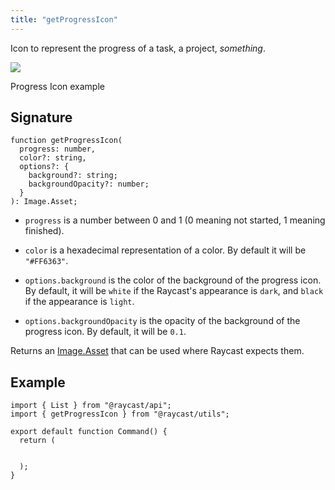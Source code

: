 ```yaml
---
title: "getProgressIcon"
---
```


Icon to represent the progress of a task, a project, _something_.

![](/images/utils-progress-icon.png)

Progress Icon example

## Signature

```
function getProgressIcon(
  progress: number,
  color?: string,
  options?: {
    background?: string;
    backgroundOpacity?: number;
  }
): Image.Asset;
```

* `progress` is a number between 0 and 1 (0 meaning not started, 1 meaning finished).

* `color` is a hexadecimal representation of a color. By default it will be `"#FF6363"`.

* `options.background` is the color of the background of the progress icon. By default, it will be `white` if the Raycast's appearance is `dark`, and `black` if the appearance is `light`.

* `options.backgroundOpacity` is the opacity of the background of the progress icon. By default, it will be `0.1`.

Returns an [Image.Asset](/api-reference/user-interface/icons-and-images) that can be used where Raycast expects them.

## Example

```
import { List } from "@raycast/api";
import { getProgressIcon } from "@raycast/utils";

export default function Command() {
  return (
      
    
  );
}
```